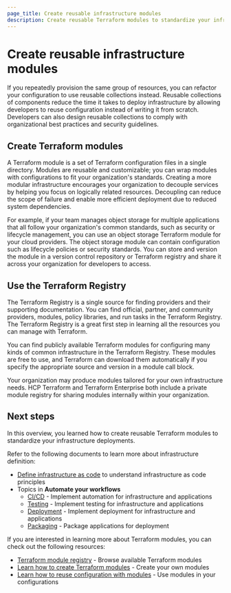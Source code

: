 ```yaml
---
page_title: Create reusable infrastructure modules
description: Create reusable Terraform modules to standardize your infrastructure deployments and reduce configuration duplication.
---
```


# Create reusable infrastructure modules

If you repeatedly provision the same group of resources, you can refactor your configuration to use reusable collections instead. Reusable collections of components reduce the time it takes to deploy infrastructure by allowing developers to reuse configuration instead of writing it from scratch. Developers can also design reusable collections to comply with organizational best practices and security guidelines.

## Create Terraform modules

A Terraform module is a set of Terraform configuration files in a single directory. Modules are reusable and customizable; you can wrap modules with configurations to fit your organization's standards. Creating a more modular infrastructure encourages your organization to decouple services by helping you focus on logically related resources. Decoupling can reduce the scope of failure and enable more efficient deployment due to reduced system dependencies.

For example, if your team manages object storage for multiple applications that all follow your organization's common standards, such as security or lifecycle management, you can use an object storage Terraform module for your cloud providers. The object storage module can contain configuration such as lifecycle policies or security standards. You can store and version the module in a version control repository or Terraform registry and share it across your organization for developers to access.

## Use the Terraform Registry

The Terraform Registry is a single source for finding providers and their supporting documentation. You can find official, partner, and community providers, modules, policy libraries, and run tasks in the Terraform Registry. The Terraform Registry is a great first step in learning all the resources you can manage with Terraform.

You can find publicly available Terraform modules for configuring many kinds of common infrastructure in the Terraform Registry. These modules are free to use, and Terraform can download them automatically if you specify the appropriate source and version in a module call block.

Your organization may produce modules tailored for your own infrastructure needs. HCP Terraform and Terraform Enterprise both include a private module registry for sharing modules internally within your organization.

## Next steps

In this overview, you learned how to create reusable Terraform modules to standardize your infrastructure deployments.

Refer to the following documents to learn more about infrastructure definition:

- [Define infrastructure as code](/well-architected-framework/define-and-automate-processes/define/infrastructure) to understand infrastructure as code principles
- Topics in **Automate your workflows**
  - [CI/CD](/well-architected-framework/define-and-automate-processes/automate/cicd) - Implement automation for infrastructure and applications
  - [Testing](/well-architected-framework/define-and-automate-processes/automate/testing) - Implement testing for infrastructure and applications
  - [Deployment](/well-architected-framework/define-and-automate-processes/automate/deployment) - Implement deployment for infrastructure and applications
  - [Packaging](/well-architected-framework/define-and-automate-processes/automate/packaging) - Package applications for deployment

If you are interested in learning more about Terraform modules, you can check out the following resources:

- [Terraform module registry](https://registry.terraform.io/browse/modules) - Browse available Terraform modules
- [Learn how to create Terraform modules](/terraform/language/modules/develop) - Create your own modules
- [Learn how to reuse configuration with modules](/terraform/tutorials/modules) - Use modules in your configurations 